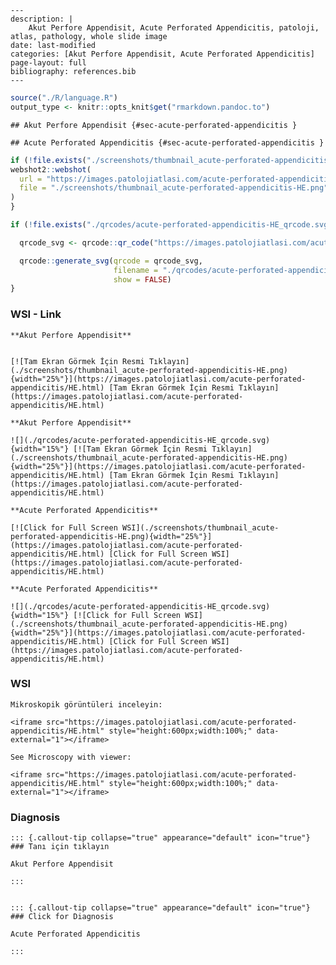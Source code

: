





```comment
---
description: |
    Akut Perfore Appendisit, Acute Perforated Appendicitis, patoloji, atlas, pathology, whole slide image
date: last-modified
categories: [Akut Perfore Appendisit, Acute Perforated Appendicitis]
page-layout: full
bibliography: references.bib
---
```



```r
source("./R/language.R")
output_type <- knitr::opts_knit$get("rmarkdown.pandoc.to")
```


```asis
## Akut Perfore Appendisit {#sec-acute-perforated-appendicitis }
```


```asis
## Acute Perforated Appendicitis {#sec-acute-perforated-appendicitis }
```




```r
if (!file.exists("./screenshots/thumbnail_acute-perforated-appendicitis-HE.png")) {
webshot2::webshot(
  url = "https://images.patolojiatlasi.com/acute-perforated-appendicitis/HE.html",
  file = "./screenshots/thumbnail_acute-perforated-appendicitis-HE.png"
)
}
```



```r
if (!file.exists("./qrcodes/acute-perforated-appendicitis-HE_qrcode.svg")) {

  qrcode_svg <- qrcode::qr_code("https://images.patolojiatlasi.com/acute-perforated-appendicitis/HE.html")

  qrcode::generate_svg(qrcode = qrcode_svg,
                       filename = "./qrcodes/acute-perforated-appendicitis-HE_qrcode.svg",
                       show = FALSE)
}
```











::::: panel-tabset


### WSI - Link








:::: {.content-hidden when-format="pdf"}


```asis

**Akut Perfore Appendisit**


[![Tam Ekran Görmek İçin Resmi Tıklayın](./screenshots/thumbnail_acute-perforated-appendicitis-HE.png){width="25%"}](https://images.patolojiatlasi.com/acute-perforated-appendicitis/HE.html) [Tam Ekran Görmek İçin Resmi Tıklayın](https://images.patolojiatlasi.com/acute-perforated-appendicitis/HE.html)

```

::::


:::: {.content-visible when-format="pdf"}

```asis

**Akut Perfore Appendisit**

![](./qrcodes/acute-perforated-appendicitis-HE_qrcode.svg){width="15%"} [![Tam Ekran Görmek İçin Resmi Tıklayın](./screenshots/thumbnail_acute-perforated-appendicitis-HE.png){width="25%"}](https://images.patolojiatlasi.com/acute-perforated-appendicitis/HE.html) [Tam Ekran Görmek İçin Resmi Tıklayın](https://images.patolojiatlasi.com/acute-perforated-appendicitis/HE.html)

```



::::




:::: {.content-hidden when-format="pdf"}


```asis

**Acute Perforated Appendicitis**

[![Click for Full Screen WSI](./screenshots/thumbnail_acute-perforated-appendicitis-HE.png){width="25%"}](https://images.patolojiatlasi.com/acute-perforated-appendicitis/HE.html) [Click for Full Screen WSI](https://images.patolojiatlasi.com/acute-perforated-appendicitis/HE.html)

```

::::


:::: {.content-visible when-format="pdf"}

```asis

**Acute Perforated Appendicitis**

![](./qrcodes/acute-perforated-appendicitis-HE_qrcode.svg){width="15%"} [![Click for Full Screen WSI](./screenshots/thumbnail_acute-perforated-appendicitis-HE.png){width="25%"}](https://images.patolojiatlasi.com/acute-perforated-appendicitis/HE.html) [Click for Full Screen WSI](https://images.patolojiatlasi.com/acute-perforated-appendicitis/HE.html)

```


::::







### WSI








```asis
Mikroskopik görüntüleri inceleyin:

<iframe src="https://images.patolojiatlasi.com/acute-perforated-appendicitis/HE.html" style="height:600px;width:100%;" data-external="1"></iframe>

```





```asis

See Microscopy with viewer:

<iframe src="https://images.patolojiatlasi.com/acute-perforated-appendicitis/HE.html" style="height:600px;width:100%;" data-external="1"></iframe>

```





### Diagnosis


```asis


::: {.callout-tip collapse="true" appearance="default" icon="true"}
### Tanı için tıklayın

Akut Perfore Appendisit

:::


```


```asis


::: {.callout-tip collapse="true" appearance="default" icon="true"}
### Click for Diagnosis

Acute Perforated Appendicitis

:::

```









:::::










